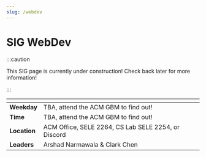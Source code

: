 ```yaml
---
slug: /webdev
---
```



# SIG WebDev

:::caution

This SIG page is currently under construction! Check back later for more information!

:::

| <!-- -->     | <!-- -->                                                                       |
| ------------ | ------------------------------------------------------------------------------ |
| **Weekday**  | TBA, attend the ACM GBM to find out!                                           |
| **Time**     | TBA, attend the ACM GBM to find out!                                           |
| **Location** | ACM Office, SELE 2264, CS Lab SELE 2254, or <DiscordLink>Discord</DiscordLink> |
| **Leaders**  | Arshad Narmawala & Clark Chen                                                  |
